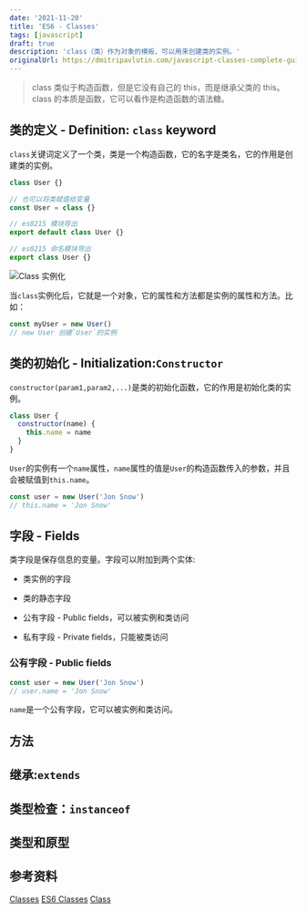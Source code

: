 ```yaml
---
date: '2021-11-20'
title: 'ES6 - Classes'
tags: [javascript]
draft: true
description: 'class（类）作为对象的模板，可以用来创建类的实例。'
originalUrl: https://dmitripavlutin.com/javascript-classes-complete-guide/
---
```


> class 类似于构造函数，但是它没有自己的 this，而是继承父类的 this。class 的本质是函数，它可以看作是构造函数的语法糖。

## 类的定义 - Definition: `class` keyword

`class`关键词定义了一个类，类是一个构造函数，它的名字是类名，它的作用是创建类的实例。

```js
class User {}

// 也可以将类赋值给变量
const User = class {}

// es0215 模块导出
export default class User {}

// es0215 命名模块导出
export class User {}
```

![Class 实例化](https://pics-rust.vercel.app/uPic/PWqlhI.jpg)

当`class`实例化后，它就是一个对象，它的属性和方法都是实例的属性和方法。比如：

```js
const myUser = new User()
// new User 创建`User`的实例
```

## 类的初始化 - Initialization:`Constructor`

`constructor(param1,param2,...)`是类的初始化函数，它的作用是初始化类的实例。

```js
class User {
  constructor(name) {
    this.name = name
  }
}
```

`User`的实例有一个`name`属性，`name`属性的值是`User`的构造函数传入的参数，并且会被赋值到`this.name`。

```js
const user = new User('Jon Snow')
// this.name = 'Jon Snow'
```

## 字段 - Fields

类字段是保存信息的变量。字段可以附加到两个实体:

- 类实例的字段
- 类的静态字段

- 公有字段 - Public fields，可以被实例和类访问
- 私有字段 - Private fields，只能被类访问

### 公有字段 - Public fields

```js
const user = new User('Jon Snow')
// user.name = 'Jon Snow'
```

`name`是一个公有字段，它可以被实例和类访问。

## 方法

## 继承:`extends`

## 类型检查：`instanceof`

## 类型和原型

## 参考资料

[Classes](https://developer.mozilla.org/en-US/docs/Web/JavaScript/Reference/Classes)
[ES6 Classes](https://www.runoob.com/w3cnote/es6-class.html)
[Class](https://es6.ruanyifeng.com/#docs/class)
